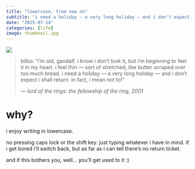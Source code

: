 ```yaml
---
title: "lowercase, from now on"
subtitle: "i need a holiday — a very long holiday — and i don't expect i shall return. in fact, i mean not to!"
date: "2025-07-14"
categories: [life]
image: thumbnail.jpg
---
```


![](thumbnail.jpg)

> bilbo: "i'm old, gandalf. i know i don't look it, but i'm beginning to feel it in my heart.
> i feel thin — sort of stretched, like butter scraped over too much bread.
> i need a holiday — a very long holiday — and i don't expect i shall return. in fact, i mean not to!"
>
> *— lord of the rings: the fellowship of the ring, 2001*

# why?

i enjoy writing in lowercase.

no pressing caps lock or the shift key. just typing whatever i have in mind.
if i get bored i'll switch back, but as far as i can tell there's no return ticket.

and if this bothers you, well... you'll get used to it :)
